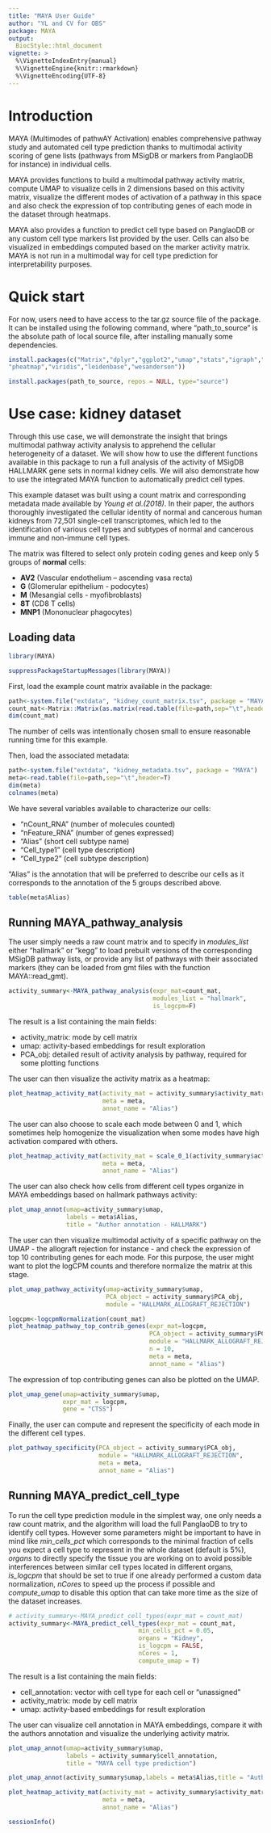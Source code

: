 ```yaml
---
title: "MAYA User Guide"
author: "YL and CV for OBS"
package: MAYA
output:
  BiocStyle::html_document
vignette: >
  %\VignetteIndexEntry{manual}
  %\VignetteEngine{knitr::rmarkdown}
  %\VignetteEncoding{UTF-8}
---
```


# Introduction

MAYA (Multimodes of pathwAY Activation) enables comprehensive pathway study and automated cell type prediction thanks to multimodal activity scoring of gene lists (pathways from MSigDB or markers from PanglaoDB for instance) in individual cells.

MAYA provides functions to build a multimodal pathway activity matrix, compute UMAP to visualize cells in 2 dimensions based on this activity matrix, visualize the different modes of activation of a pathway in this space and also check the expression of top contributing genes of each mode in the dataset through heatmaps.

MAYA also provides a function to predict cell type based on PanglaoDB or any custom cell type markers list provided by the user. Cells can also be visualized in embeddings computed based on the marker activity matrix. MAYA is not run in a multimodal way for cell type prediction for interpretability purposes. 


# Quick start

For now, users need to have access to the tar.gz source file of the package. It can be installed using the following command, where "path_to_source" is the absolute path of local source file, after installing manually some dependencies.

```r
install.packages(c("Matrix","dplyr","ggplot2","umap","stats","igraph","RANN",
"pheatmap","viridis","leidenbase","wesanderson"))

install.packages(path_to_source, repos = NULL, type="source")
```

# Use case: kidney dataset

Through this use case, we will demonstrate the insight that brings multimodal pathway activity analysis to apprehend the cellular heterogeneity of a dataset. We will show how to use the different functions available in this package to run a full analysis of the activity of MSigDB HALLMARK gene sets in normal kidney cells.
We will also demonstrate how to use the integrated MAYA function to automatically predict cell types.

This example dataset was built using a count matrix and corresponding metadata made available by *Young et al.(2018)*. In their paper, the authors thoroughly investigated the cellular identity of normal and cancerous human kidneys from 72,501 single-cell transcriptomes, which led to the identification of various cell types and subtypes of normal and cancerous immune and non-immune cell types.

The matrix was filtered to select only protein coding genes and keep only 5 groups of **normal** cells:  

* **AV2** (Vascular endothelium – ascending vasa recta)
* **G** (Glomerular epithelium - podocytes)
* **M** (Mesangial cells - myofibroblasts)
* **8T** (CD8 T cells)
* **MNP1** (Mononuclear phagocytes)


## Loading data

```r
library(MAYA)
```

```r
suppressPackageStartupMessages(library(MAYA))
```

First, load the example count matrix available in the package:
```r
path<-system.file("extdata", "kidney_count_matrix.tsv", package = "MAYA")
count_mat<-Matrix::Matrix(as.matrix(read.table(file=path,sep="\t",header=T,check.names = F)),sparse=TRUE)
dim(count_mat)
```
The number of cells was intentionally chosen small to ensure reasonable running time for this example. 

Then, load the associated metadata:
```r
path<-system.file("extdata", "kidney_metadata.tsv", package = "MAYA")
meta<-read.table(file=path,sep="\t",header=T)
dim(meta)
colnames(meta)
```
We have several variables available to characterize our cells:

* "nCount_RNA" (number of molecules counted)
* "nFeature_RNA" (number of genes expressed)
* "Alias" (short cell subtype name)
* "Cell_type1" (cell type description)
* "Cell_type2" (cell subtype description)

"Alias" is the annotation that will be preferred to describe our cells as it corresponds to the annotation of the 5 groups described above.

```r
table(meta$Alias)
```

## Running MAYA_pathway_analysis

The user simply needs a raw count matrix and to specify in *modules_list* either "hallmark" or "kegg" to load prebuilt versions of the corresponding MSigDB pathway lists, or provide any list of pathways with their associated markers (they can be loaded from gmt files with the function MAYA::read_gmt).

```r
activity_summary<-MAYA_pathway_analysis(expr_mat=count_mat,
                                        modules_list = "hallmark",
                                        is_logcpm=F)
```

The result is a list containing the main fields:

* activity_matrix: mode by cell matrix
* umap: activity-based embeddings for result exploration
* PCA_obj: detailed result of activity analysis by pathway, required for some plotting functions

The user can then visualize the activity matrix as a heatmap:

```r
plot_heatmap_activity_mat(activity_mat = activity_summary$activity_matrix, 
                          meta = meta, 
                          annot_name = "Alias")
```

The user can also choose to scale each mode between 0 and 1, which sometimes help homogenize the visualization when some modes have high activation compared with others.
```r
plot_heatmap_activity_mat(activity_mat = scale_0_1(activity_summary$activity_matrix), 
                          meta = meta, 
                          annot_name = "Alias")
```

The user can also check how cells from different cell types organize in MAYA embeddings based on hallmark pathways activity:

```r
plot_umap_annot(umap=activity_summary$umap,
                labels = meta$Alias,
                title = "Author annotation - HALLMARK")
```

The user can then visualize multimodal activity of a specific pathway on the UMAP - the allograft rejection for instance - and check the expression of top 10 contributing genes for each mode. For this purpose, the user might want to plot the logCPM counts and therefore normalize the matrix at this stage.

```r
plot_umap_pathway_activity(umap=activity_summary$umap,
                           PCA_object = activity_summary$PCA_obj,
                           module = "HALLMARK_ALLOGRAFT_REJECTION")
```

```r
logcpm<-logcpmNormalization(count_mat)
plot_heatmap_pathway_top_contrib_genes(expr_mat=logcpm,
                                       PCA_object = activity_summary$PCA_obj,
                                       module = "HALLMARK_ALLOGRAFT_REJECTION",
                                       n = 10,
                                       meta = meta,
                                       annot_name = "Alias")
```

The expression of top contributing genes can also be plotted on the UMAP.

```r
plot_umap_gene(umap=activity_summary$umap,
               expr_mat = logcpm,
               gene = "CTSS")
```

Finally, the user can compute and represent the specificity of each mode in the different cell types.

```r
plot_pathway_specificity(PCA_object = activity_summary$PCA_obj,
                         module = "HALLMARK_ALLOGRAFT_REJECTION",
                         meta = meta,
                         annot_name = "Alias")
```



## Running MAYA_predict_cell_type

To run the cell type prediction module in the simplest way, one only needs a raw count matrix, and the algorithm will load the full PanglaoDB to try to identify cell types.
However some parameters might be important to have in mind like *min_cells_pct* which corresponds to the minimal fraction of cells you expect a cell type to represent in the whole dataset (default is 5%), *organs* to directly specify the tissue you are working on to avoid possible interferences between similar cell types located in different organs, *is_logcpm* that should be set to true if one already performed a custom data normalization, *nCores* to speed up the process if possible and *compute_umap* to disable this option that can take more time as the size of the dataset increases.

```r
# activity_summary<-MAYA_predict_cell_types(expr_mat = count_mat)
activity_summary<-MAYA_predict_cell_types(expr_mat = count_mat,
                                    min_cells_pct = 0.05,
                                    organs = "Kidney",
                                    is_logcpm = FALSE,
                                    nCores = 1,
                                    compute_umap = T)
```

The result is a list containing the main fields:

* cell_annotation: vector with cell type for each cell or "unassigned"
* activity_matrix: mode by cell matrix
* umap: activity-based embeddings for result exploration

The user can visualize cell annotation in MAYA embeddings, compare it with the authors annotation and visualize the underlying activity matrix.

```r
plot_umap_annot(umap=activity_summary$umap,
                labels = activity_summary$cell_annotation,
                title = "MAYA cell type prediction")
```


```r
plot_umap_annot(activity_summary$umap,labels = meta$Alias,title = "Author annotation")
```


```r
plot_heatmap_activity_mat(activity_mat = activity_summary$activity_matrix, 
                          meta = meta, 
                          annot_name = "Alias")
```


```r
sessionInfo()
```





 
